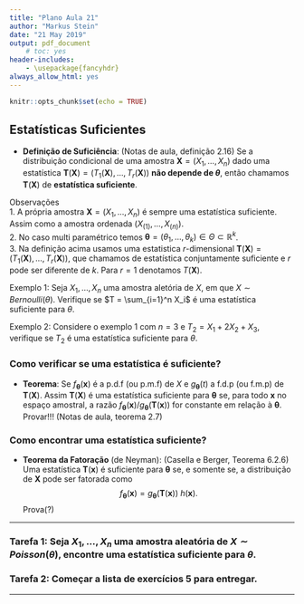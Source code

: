 ```yaml
---
title: "Plano Aula 21"
author: "Markus Stein"
date: "21 May 2019"
output: pdf_document
    # toc: yes
header-includes:
    - \usepackage{fancyhdr}
always_allow_html: yes
---
```

\addtolength{\headheight}{1.0cm} 
\pagestyle{fancyplain} 
\rhead{\includegraphics[height=1.5cm]{/home/markus/Downloads/Logo-40-anos-estatistica.png}}
\lhead{\includegraphics[height=1.5cm]{/home/markus/Downloads/logoIME60.jpg}}
\chead{UNIVERSIDADE FEDERAL DO RIO GRANDE DO SUL \\
INSTITUTO DE MATEMÁTICA E ESTATÍSTICA \\
DEPARTAMENTO DE ESTATÍSTICA \\
\vspace{0.3cm}
MAT02023 - INFERÊNCIA A - 2019/1
}
\renewcommand{\headrulewidth}{0pt} 


```r
knitr::opts_chunk$set(echo = TRUE)
```

## Estatísticas Suficientes

* **Definição de Suficiência**: (Notas de aula, definição 2.16) Se a distribuição condicional de uma amostra $\boldsymbol{X} = (X_1, \ldots, X_n)$ dado uma estatística $\boldsymbol{T}(\boldsymbol{X}) = (T_1(\boldsymbol{X}), \ldots, T_r(\boldsymbol{X}))$ **não depende de $\theta$**, então chamamos $\boldsymbol{T}(\boldsymbol{X})$ de **estatística suficiente**.   

\vspace{0.3cm}

Observações  
1. A própria amostra $\boldsymbol{X} = (X_1, \ldots, X_n)$ é sempre uma estatística suficiente. Assim como a amostra ordenada $\left( X_{(1)}, \ldots, X_{(n)} \right )$.   
2. No caso multi paramétrico temos $\boldsymbol{\theta} = (\theta_1, \ldots, \theta_k) \in \Theta \subset \mathbb{R}^k$.  
3. Na definição acima usamos uma estatistica $r$-dimensional  $\boldsymbol{T}(\boldsymbol{X}) = (T_1(\boldsymbol{X}), \ldots, T_r(\boldsymbol{X}))$, que chamamos de estatística conjuntamente suficiente e $r$ pode ser diferente de $k$. Para $r=1$ denotamos $T(\boldsymbol{X})$.  

\vspace{0.3cm}

Exemplo 1: Seja $X_1, \ldots, X_n$ uma amostra aletória de $X$, em que $X \sim Bernoulli(\theta)$. Verifique se $T = \sum_{i=1}^n X_i$ é uma estatística suficiente para $\theta$.  

\vspace{0.3cm}

Exemplo 2: Considere o exemplo 1 com $n=3$ e $T_2 = X_1 + 2X_2 + X_3$, verifique se $T_2$ é uma estatística suficiente para $\theta$.  

\vspace{0.5cm}

### Como **verificar** se uma **estatística é suficiente**?
* **Teorema**: Se $f_{\boldsymbol{\theta}}(\boldsymbol{x})$ é a p.d.f (ou p.m.f) de $X$ e $g_{\boldsymbol{\theta}}(t)$ a f.d.p (ou f.m.p) de $\boldsymbol{T}(\boldsymbol{X})$. Assim $\boldsymbol{T}(\boldsymbol{X})$ é uma estatística suficiente para $\boldsymbol{\theta}$ se, para todo $\boldsymbol{x}$ no espaço amostral, a razão $f_{\boldsymbol{\theta}}(\boldsymbol{x}) / g_{\boldsymbol{\theta}}(\boldsymbol{T}(\boldsymbol{x}))$ for constante em relação à $\boldsymbol{\theta}$.  
Provar!!! (Notas de aula, teorema 2.7)

\vspace{0.5cm}

### Como **encontrar uma** **estatística suficiente**?
* **Teorema da Fatoração** (de Neyman): (Casella e Berger, Teorema 6.2.6)
Uma estatística $\boldsymbol{T}(\boldsymbol{x})$ é suficiente para $\boldsymbol{\theta}$ se, e somente se, a distribuição de $\boldsymbol{X}$ pode ser fatorada como
$$ f_{\boldsymbol{\theta}}(\boldsymbol{x}) = g_{\boldsymbol{\theta}}(\boldsymbol{T}(\boldsymbol{x})) \: h(\boldsymbol{x}).$$
Prova(?)

<!-- O que acontece na família exponencial?  Na família exponencial as estatísticas $t_j(x)$ são de grande interesse para nós! -->

\vspace{0.3cm}

***

### Tarefa 1: Seja $X_1, \ldots, X_n$ uma amostra aleatória de $X \sim Poisson(\theta)$, encontre uma estatística suficiente para $\theta$. 

### Tarefa 2: Começar a lista de exercícios 5 para entregar.

<!-- ### Tarefa 2: Ler seções 1 e 2 do capítulo 6 do livro "Statistical Methods and Scientific Inference". -->
***
